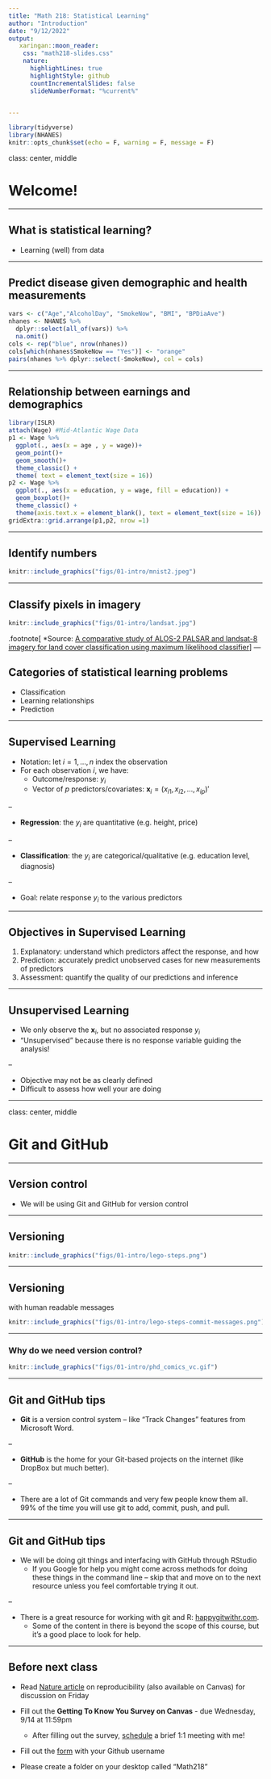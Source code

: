 ```yaml
---
title: "Math 218: Statistical Learning"
author: "Introduction"
date: "9/12/2022"
output: 
   xaringan::moon_reader:
    css: "math218-slides.css"
    nature: 
      highlightLines: true
      highlightStyle: github
      countIncrementalSlides: false
      slideNumberFormat: "%current%"  
    

---
```


```r
library(tidyverse)
library(NHANES)
knitr::opts_chunk$set(echo = F, warning = F, message = F)
```

class: center, middle

# Welcome!

---

## What is statistical learning?

- Learning (well) from data

---

## Predict disease given demographic and health measurements

```r
vars <- c("Age","AlcoholDay", "SmokeNow", "BMI", "BPDiaAve")
nhanes <- NHANES %>%
  dplyr::select(all_of(vars)) %>%
  na.omit() 
cols <- rep("blue", nrow(nhanes))
cols[which(nhanes$SmokeNow == "Yes")] <- "orange"
pairs(nhanes %>% dplyr::select(-SmokeNow), col = cols)

```

---

## Relationship between earnings and demographics

```r
library(ISLR)
attach(Wage) #Mid-Atlantic Wage Data
p1 <- Wage %>%
  ggplot(., aes(x = age , y = wage))+
  geom_point()+
  geom_smooth()+
  theme_classic() +
  theme( text = element_text(size = 16))
p2 <- Wage %>%
  ggplot(., aes(x = education, y = wage, fill = education)) + 
  geom_boxplot()+
  theme_classic() +
  theme(axis.text.x = element_blank(), text = element_text(size = 16))
gridExtra::grid.arrange(p1,p2, nrow =1)
```

---

## Identify numbers 

```r
knitr::include_graphics("figs/01-intro/mnist2.jpeg")
```

---

## Classify pixels in imagery

```r
knitr::include_graphics("figs/01-intro/landsat.jpg")
```
.footnote[
*Source: [A comparative study of ALOS-2 PALSAR and landsat-8 imagery for land cover classification using maximum likelihood classifier](https://www.sciencedirect.com/science/article/pii/S1110982317301205)
]
---

## Categories of statistical learning problems

- Classification
- Learning relationships
- Prediction

---

## Supervised Learning

- Notation: let $i = 1,\ldots, n$ index the observation
- For each observation $i$, we have:
  - Outcome/response: $y_{i}$
  - Vector of $p$ predictors/covariates: $\mathbf{x}_{i} = (x_{i1}, x_{i2}, \ldots, x_{ip})'$
  
--

- **Regression**: the $y_{i}$ are quantitative (e.g. height, price)

--

- **Classification**: the $y_{i}$ are categorical/qualitative (e.g. education level, diagnosis)

--

- Goal: relate response $y_{i}$ to the various predictors


---

## Objectives in Supervised Learning

1. Explanatory: understand which predictors affect the response, and how 
2. Prediction: accurately predict unobserved cases for new measurements of predictors
3. Assessment: quantify the quality of our predictions and inference

---

## Unsupervised Learning

- We only observe the $\mathbf{x}_{i}$, but no associated response $y_{i}$
- "Unsupervised" because there is no response variable guiding the analysis!

--

- Objective may not be as clearly defined
- Difficult to assess how well your are doing

---

class: center, middle


# Git and GitHub

---

## Version control

- We will be using Git and GitHub for version control

---

## Versioning

```r
knitr::include_graphics("figs/01-intro/lego-steps.png")
```

---

## Versioning 

with human readable messages

```r
knitr::include_graphics("figs/01-intro/lego-steps-commit-messages.png")
```

---

### Why do we need version control?

```r
knitr::include_graphics("figs/01-intro/phd_comics_vc.gif")
```

---

## Git and GitHub tips

- **Git** is a version control system -- like “Track Changes” features from Microsoft Word. 

--

- **GitHub** is the home for your Git-based projects on the internet (like DropBox but much better).

--

- There are a lot of Git commands and very few people know them all. 99% of the time you will use git to add, commit, push, and pull.

---

## Git and GitHub tips

- We will be doing git things and interfacing with GitHub through RStudio
    - If you Google for help you might come across methods for doing these things in the command line -- skip that and move on to the next resource unless you feel comfortable trying it out.

--

- There is a great resource for working with git and R: [happygitwithr.com](http://happygitwithr.com/).
    - Some of the content in there is beyond the scope of this course, but it's a good place to look for help.
    

---

## Before next class 

- Read [Nature article](reproducibility_crisis.pdf) on reproducibility (also available on Canvas) for discussion on Friday

- Fill out the **Getting To Know You Survey on Canvas** - due Wednesday, 9/14 at 11:59pm

  - After filling out the survey, [schedule](https://calendly.com/beckytang/10min) a brief 1:1 meeting with me! 

- Fill out the [form](https://forms.gle/9McLQvHGTzWoqAeM7) with your Github username

- Please create a folder on your desktop called "Math218"